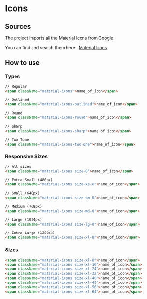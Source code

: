 # Icons

## Sources

The project imports all the Material Icons from Google.

You can find and search them here : <a href="https://fonts.google.com/icons">Material Icons</a>

## How to use

### Types

```html
// Regular
<span className="material-icons">name_of_icon</span>

// Outlined
<span className="material-icons-outlined">name_of_icon</span>

// Round
<span className="material-icons-round">name_of_icon</span>

// Sharp
<span className="material-icons-sharp">name_of_icon</span>

// Two Tone
<span className="material-icons-two-one">name_of_icon</span>
```

### Responsive Sizes

```html
// All sizes
<span className="material-icons size-8">name_of_icon</span>

// Extra Small (480px)
<span className="material-icons size-xs-8">name_of_icon</span>

// Small (640px)
<span className="material-icons size-sm-8">name_of_icon</span>

// Medium (768px)
<span className="material-icons size-md-8">name_of_icon</span>

// Large (1024px)
<span className="material-icons size-lg-8">name_of_icon</span>

// Extra Large (1280px)
<span className="material-icons size-xl-8">name_of_icon</span>
```

### Sizes

```html
<span className="material-icons size-xl-8">name_of_icon</span>
<span className="material-icons size-xl-16">name_of_icon</span>
<span className="material-icons size-xl-24">name_of_icon</span>
<span className="material-icons size-xl-32">name_of_icon</span>
<span className="material-icons size-xl-40">name_of_icon</span>
<span className="material-icons size-xl-48">name_of_icon</span>
<span className="material-icons size-xl-56">name_of_icon</span>
<span className="material-icons size-xl-64">name_of_icon</span>
```

